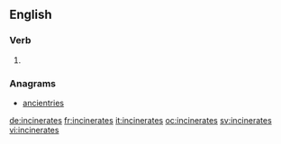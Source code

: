 ==English==

===Verb===
{{head|en}}

# {{en-third-person singular of|incinerate}}

===Anagrams===
* [[ancientries#English|ancientries]]

[[de:incinerates]]
[[fr:incinerates]]
[[it:incinerates]]
[[oc:incinerates]]
[[sv:incinerates]]
[[vi:incinerates]]